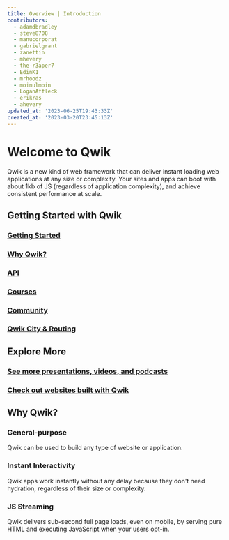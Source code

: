 ```yaml
---
title: Overview | Introduction
contributors:
  - adamdbradley
  - steve8708
  - manucorporat
  - gabrielgrant
  - zanettin
  - mhevery
  - the-r3aper7
  - EdinK1
  - mrhoodz
  - moinulmoin
  - LoganAffleck
  - erikras
  - ahevery
updated_at: '2023-06-25T19:43:33Z'
created_at: '2023-03-20T23:45:13Z'
---
```


# Welcome to Qwik

Qwik is a new kind of web framework that can deliver instant loading web applications at any size or complexity. Your sites and apps can boot with about 1kb of JS (regardless of application complexity), and achieve consistent performance at scale.

## Getting Started with Qwik

<div class="card-grid">
  <a class="card card-center" href="/docs/getting-started/">
    <ImgGettingStartedRocket class="intro-icon" style="margin-bottom:-7px"/>
    <h3>Getting Started</h3>
  </a>
  <a class="card card-center" href="/docs/concepts/think-qwik/">
    <ImgWhyQwikLogo class="intro-icon" />
    <h3>Why Qwik?</h3>
  </a>
  <a class="card card-center" href="/api/">
    <ImgApiServer class="intro-icon" style="margin-bottom:15px"/>
    <h3>API</h3>
  </a>
  <a class="card card-center" href="/ecosystem/#courses">
    <ImgCoursesBook class="intro-icon" style="margin-bottom:15px"/>
    <h3>Courses</h3>
  </a>
  <a class="card card-center" href="https://qwik.dev/chat">
     <ImgCommunityChat class="intro-icon" />
    <h3>Community</h3>
  </a>
  <a class="card card-center" href="/docs/qwikcity/">
    <ImgQwikcityAndRouting class="intro-icon" />
    <h3>Qwik City & Routing</h3>
  </a>
</div>

## Explore More

<div class="card-grid">
  <a class="card card-center" href="/media/">
    <ImgSeeMoreMedia class="intro-icon" />
    <h3>See more presentations, videos, and podcasts</h3>
  </a>
  <a class="card card-center" href="/showcase/">
    <ImgShowcase class="intro-icon" />
    <h3>Check out websites built with Qwik</h3>
  </a>
</div>

## Why Qwik?

<div class="card-grid">
  <div class="card">
    <h3>General-purpose</h3>
    <p>Qwik can be used to build any type of website or application.</p>
  </div>
  <div class="card">
    <h3>Instant Interactivity</h3>
    <p>Qwik apps work instantly without any delay because they don't need hydration, regardless of their size or complexity.</p>
  </div>
  <div class="card">
    <h3>JS Streaming</h3>
    <p>Qwik delivers sub-second full page loads, even on mobile, by serving pure HTML and executing JavaScript when your users opt-in.</p>
  </div>
</div>

